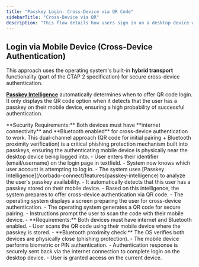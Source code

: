```yaml
---
title: "Passkey Login: Cross-Device via QR Code"
sidebarTitle: "Cross-Device via QR"
description: "This flow details how users sign in on a desktop device where their passkey is not available by leveraging their mobile device with stored passkeys via scanning a QR code. Passkey Intelligence automatically determines when to offer this option."
---
```



## Login via Mobile Device (Cross-Device Authentication)

This approach uses the operating system's built-in **hybrid transport** functionality (part of the CTAP 2 specification) for secure cross-device authentication.

**[Passkey Intelligence](/corbado-connect/features/passkey-intelligence)** automatically determines when to offer QR code login. It only displays the QR code option when it detects that the user has a passkey on their mobile device, ensuring a high probability of successful authentication.

<Warning>
    **Security Requirements:** Both devices must have **internet connectivity** and **Bluetooth enabled** for cross-device authentication to work. This dual-channel approach (QR code for initial pairing + Bluetooth proximity verification) is a critical phishing protection mechanism built into passkeys, ensuring the authenticating mobile device is physically near the desktop device being logged into.
</Warning>

<Tabs>
  <Tab title="macOS">
    <ToolingFrame 
        imageURL="/images/authentication-flow/web-app/desktop/hybrid-via-qr-macos.png"
        caption="macOS hybrid login via QR code"
        imageName="hybrid-via-qr-macos.png"
    />
  </Tab>

<Tab title="Windows">
    <ToolingFrame 
        imageURL="/images/authentication-flow/web-app/desktop/hybrid-via-qr-windows.png"
        caption="Windows hybrid login via QR code"
        imageName="hybrid-via-qr-windows.png"
    />
</Tab>
</Tabs>

<Steps>
    <Step title="User enters identifier">
        - User enters their identifier (email/username) on the login page in textfield.
        - System now knows which user account is attempting to log in.
    </Step>
    <Step title="Passkey Intelligence determines cross-device authentication is available">
        - The system uses [Passkey Intelligence](/corbado-connect/features/passkey-intelligence) to analyze the user's passkey availability.
        - It automatically detects that this user has a passkey stored on their mobile device.
        - Based on this intelligence, the system prepares to offer cross-device authentication via QR code.
    </Step>
    <Step title="OS displays QR code screen">
        - The operating system displays a screen preparing the user for cross-device authentication.
        - The operating system generates a QR code for secure pairing.
        - Instructions prompt the user to scan the code with their mobile device.
        - **Requirements:** Both devices must have internet and Bluetooth enabled.
    </Step>
    <Step title="User scans QR and authenticates">
        - User scans the QR code using their mobile device where the passkey is stored.
        - **Bluetooth proximity check:** The OS verifies both devices are physically close (phishing protection).
        - The mobile device performs biometric or PIN authentication.
    </Step>
    <Step title="Login completes on current device">
        - Authentication response is securely sent back via the internet connection to complete login on the desktop device.
        - User is granted access on the current device.
    </Step>

</Steps>
